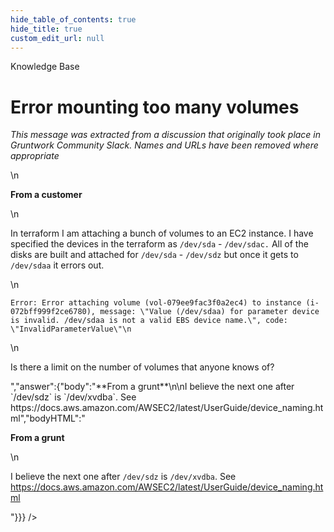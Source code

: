 ```yaml
---
hide_table_of_contents: true
hide_title: true
custom_edit_url: null
---
```



<head>
  <link rel="canonical" href="https://github.com/tnn-tnn-tnn-tnn-tnn-gruntwork-io/knowledge-base/discussions/23" />
</head>

<CenterLayout>
<span className="searchCategory">Knowledge Base</span>
<h1>Error mounting too many volumes</h1>
<GitHub discussion={{"id":"MDEwOkRpc2N1c3Npb24zNTUzMjE4","number":23,"author":{"login":"gruntwork-support"},"title":"Error mounting too many volumes","body":"_This message was extracted from a discussion that originally took place in Gruntwork Community Slack. Names and URLs have been removed where appropriate_\n\n**From a customer**\n\nIn terraform I am attaching a bunch of volumes to an EC2 instance. I have specified the devices in the terraform as `/dev/sda` - `/dev/sdac.`  All of the disks are built and attached for `/dev/sda` - `/dev/sdz` but once it gets to `/dev/sdaa` it errors out.\n\n```\nError: Error attaching volume (vol-079ee9fac3f0a2ec4) to instance (i-072bff999f2ce6780), message: \"Value (/dev/sdaa) for parameter device is invalid. /dev/sdaa is not a valid EBS device name.\", code: \"InvalidParameterValue\"\n```\n\nIs there a limit on the number of volumes that anyone knows of?","bodyHTML":"<p dir=\"auto\"><em>This message was extracted from a discussion that originally took place in Gruntwork Community Slack. Names and URLs have been removed where appropriate</em></p>\n<p dir=\"auto\"><strong>From a customer</strong></p>\n<p dir=\"auto\">In terraform I am attaching a bunch of volumes to an EC2 instance. I have specified the devices in the terraform as <code class=\"notranslate\">/dev/sda</code> - <code class=\"notranslate\">/dev/sdac.</code>  All of the disks are built and attached for <code class=\"notranslate\">/dev/sda</code> - <code class=\"notranslate\">/dev/sdz</code> but once it gets to <code class=\"notranslate\">/dev/sdaa</code> it errors out.</p>\n<div class=\"snippet-clipboard-content notranslate position-relative overflow-auto\" data-snippet-clipboard-copy-content=\"Error: Error attaching volume (vol-079ee9fac3f0a2ec4) to instance (i-072bff999f2ce6780), message: &quot;Value (/dev/sdaa) for parameter device is invalid. /dev/sdaa is not a valid EBS device name.&quot;, code: &quot;InvalidParameterValue&quot;\"><pre class=\"notranslate\"><code class=\"notranslate\">Error: Error attaching volume (vol-079ee9fac3f0a2ec4) to instance (i-072bff999f2ce6780), message: \"Value (/dev/sdaa) for parameter device is invalid. /dev/sdaa is not a valid EBS device name.\", code: \"InvalidParameterValue\"\n</code></pre></div>\n<p dir=\"auto\">Is there a limit on the number of volumes that anyone knows of?</p>","answer":{"body":"**From a grunt**\n\nI believe the next one after `/dev/sdz` is `/dev/xvdba`. See https://docs.aws.amazon.com/AWSEC2/latest/UserGuide/device_naming.html","bodyHTML":"<p dir=\"auto\"><strong>From a grunt</strong></p>\n<p dir=\"auto\">I believe the next one after <code class=\"notranslate\">/dev/sdz</code> is <code class=\"notranslate\">/dev/xvdba</code>. See <a href=\"https://docs.aws.amazon.com/AWSEC2/latest/UserGuide/device_naming.html\" rel=\"nofollow\">https://docs.aws.amazon.com/AWSEC2/latest/UserGuide/device_naming.html</a></p>"}}} />

</CenterLayout>
  

<!-- ##DOCS-SOURCER-START
{
  "sourcePlugin": "github-discussions",
  "hash": "061b0f5f926be0a16d607ccd95ff0353"
}
##DOCS-SOURCER-END -->

